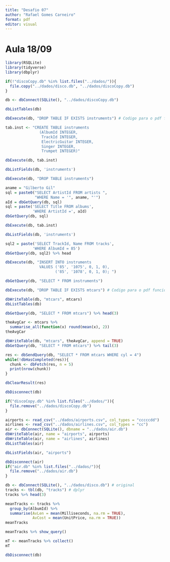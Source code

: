 ---
title: "Desafio 07"
author: "Rafael Gomes Carneiro"
format: pdf
editor: visual
---

# Aula 18/09

```{r setup}

library(RSQLite)
library(tidyverse)
library(dbplyr)
```

```{r}
if(!"discoCopy.db" %in% list.files("../dados/")){
  file.copy("../dados/disco.db", "../dados/discoCopy.db")
}

db <- dbConnect(SQLite(), "../dados/discoCopy.db")
```

```{r}
dbListTables(db)
```

```{r}
dbExecute(db, "DROP TABLE IF EXISTS instruments") # Codigo para o pdf funcionar
```

```{r}
tab.inst <- "CREATE TABLE instruments
               (AlbumId INTEGER,
                TrackId INTEGER,
                ElectricGuitar INTEGER,
                Singer INTEGER,
                Trumpet INTEGER)"

dbExecute(db, tab.inst)
```

```{r}
dbListFields(db, 'instruments')
```

```{r}
dbExecute(db, "DROP TABLE instruments")
```

```{r}
aname = "Gilberto Gil"
sql = paste0("SELECT ArtistId FROM artists ",
             "WHERE Name = '", aname, "'")
aId = dbGetQuery(db, sql)
sql = paste('SELECT Title FROM albums',
            'WHERE ArtistId =', aId)
dbGetQuery(db, sql)
```

```{r}
dbExecute(db, tab.inst)
```

```{r}
dbListFields(db, 'instruments')
```

```{r}
sql2 = paste('SELECT TrackId, Name FROM tracks',
            'WHERE AlbumId = 85')
dbGetQuery(db, sql2) %>% head
```

```{r}
dbExecute(db, "INSERT INTO instruments 
               VALUES ('85', '1075', 0, 1, 0), 
                      ('85', '1078', 0, 1, 0); ")
```

```{r}
dbGetQuery(db, "SELECT * FROM instruments")
```

```{r}
dbExecute(db, "DROP TABLE IF EXISTS mtcars") # Codigo para o pdf funcionar
```

```{r}
dbWriteTable(db, "mtcars", mtcars)
dbListTables(db)
```

```{r}
dbGetQuery(db, "SELECT * FROM mtcars") %>% head(3)
```

```{r}
theAvgCar <- mtcars %>% 
  summarise_all(function(x) round(mean(x), 2))
theAvgCar
```

```{r}
dbWriteTable(db, "mtcars", theAvgCar, append = TRUE)
dbGetQuery(db, "SELECT * FROM mtcars") %>% tail(3)
```

```{r}
res <- dbSendQuery(db, "SELECT * FROM mtcars WHERE cyl = 4")
while(!dbHasCompleted(res)){
  chunk <- dbFetch(res, n = 5)
  print(nrow(chunk))
}
```

```{r}
dbClearResult(res)
```

```{r}
dbDisconnect(db)
```

```{r}
if("discoCopy.db" %in% list.files("../dados/")){
  file.remove("../dados/discoCopy.db")
}
```

```{r}
airports <- read_csv("../dados/airports.csv", col_types = "cccccdd")
airlines <- read_csv("../dados/airlines.csv", col_types = "cc")
air <- dbConnect(SQLite(), dbname = "../dados/air.db")
dbWriteTable(air, name = "airports", airports)
dbWriteTable(air, name = "airlines", airlines)
dbListTables(air) 
```

```{r}
dbListFields(air, "airports")
```

```{r}
dbDisconnect(air)
if("air.db" %in% list.files("../dados/")){
  file.remove("../dados/air.db")
}
```

```{r}
db <- dbConnect(SQLite(), "../dados/disco.db") # original
tracks <- tbl(db, "tracks") # dplyr
tracks %>% head(3)
```

```{r}
meanTracks <- tracks %>% 
  group_by(AlbumId) %>%
  summarise(AvLen = mean(Milliseconds, na.rm = TRUE), 
            AvCost = mean(UnitPrice, na.rm = TRUE))
meanTracks
```

```{r}
meanTracks %>% show_query()
```

```{r}
mT <- meanTracks %>% collect()
mT
```

```{r}
dbDisconnect(db)
```
